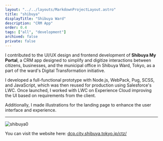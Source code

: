 ```yaml
---
layout: "../../layouts/MarkdownProjectLayout.astro"
title: "shibuya"
displayTitle: "Shibuya Ward"
description: "CRM App"
order: 0.4
tags: ["all", "development"]
archived: false
private: false
---
```


I contributed to the UI/UX design and frontend development of **Shibuya My Portal**, a CRM app designed to simplify and digitize interactions between citizens, businesses, and the municipal office in Shibuya Ward, Tokyo, as a part of the ward's Digital Transformation initiative.

I developed a full-functional prototype with Node.js, WebPack, Pug, SCSS, and JavaScript, which was then reused for production using Salesforce's LWC. Once launched, I worked with LWC on Experience Cloud improving the UI based on requirements from the client.

Additionally, I made illustrations for the landing page to enhance the user interface and experience.

---


<section>
  <Image src={shibuya0} alt="shibuya0" />
  <p>
    You can visit the website here:
    <a
      href="https://dcp.city.shibuya.tokyo.jp/ctz/s/shibuya-myportal-introduction"
      class="underline"
    >
      dcp.city.shibuya.tokyo.jp/ctz/
    </a>
  </p>
</section>
